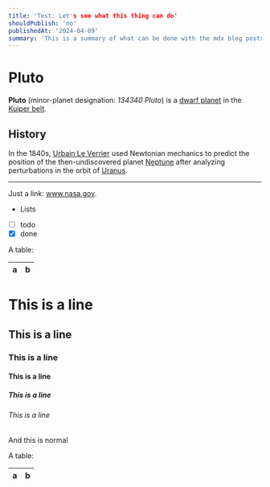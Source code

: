 ```yaml
---
title: 'Test: Let's see what this thing can do'
shouldPublish: 'no'
publishedAt: '2024-04-09'
summary: 'This is a summary of what can be done with the mdx blog posts.'
---
```


# Pluto

**Pluto** (minor-planet designation: *134340 Pluto*)
is a
[dwarf planet](https://en.wikipedia.org/wiki/Dwarf_planet)
in the
[Kuiper belt](https://en.wikipedia.org/wiki/Kuiper_belt).

## History

In the 1840s,
[Urbain Le Verrier](https://wikipedia.org/wiki/Urbain_Le_Verrier)
used Newtonian mechanics to predict the position of the
then-undiscovered planet
[Neptune](https://wikipedia.org/wiki/Neptune)
after analyzing perturbations in the orbit of
[Uranus](https://wikipedia.org/wiki/Uranus).

***

Just a link: www.nasa.gov.

* Lists
* [ ] todo
* [x] done

A table:

| a | b |
| - | - |

# This is a line
## This is a line
### This is a line
#### This is a line
##### This is a line
###### This is a line

And this is normal

A table:

| a | b |
| - | - |